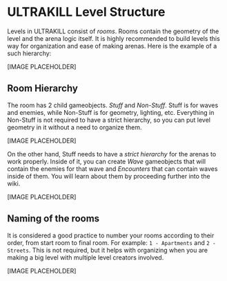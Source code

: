# ULTRAKILL Level Structure

Levels in ULTRAKILL consist of *rooms*. Rooms contain the geometry of the level and the arena
logic itself. It is highly recommended to build levels this way for organization and ease of
making arenas. Here is the example of a such hierarchy:

[IMAGE PLACEHOLDER]

## Room Hierarchy

The room has 2 child gameobjects. *Stuff* and *Non-Stuff*. Stuff is for waves and enemies, while
Non-Stuff is for geometry, lighting, etc. Everything in Non-Stuff is not required to have a
strict hierarchy, so you can put level geometry in it without a need to organize them.

[IMAGE PLACEHOLDER]

On the other hand, Stuff needs to have a *strict hierarchy* for the arenas to work properly.
Inside of it, you can create *Wave* gameobjects that will contain the enemies for that wave and
*Encounters* that can contain waves inside of them. You will learn about them by proceeding
further into the wiki.

[IMAGE PLACEHOLDER]

## Naming of the rooms

It is considered a good practice to number your rooms according to their order, from start room
to final room. For example: `1 - Apartments` and `2 - Streets`. This is not required, but it
helps with organizing when you are making a big level with multiple level creators involved.

[IMAGE PLACEHOLDER]